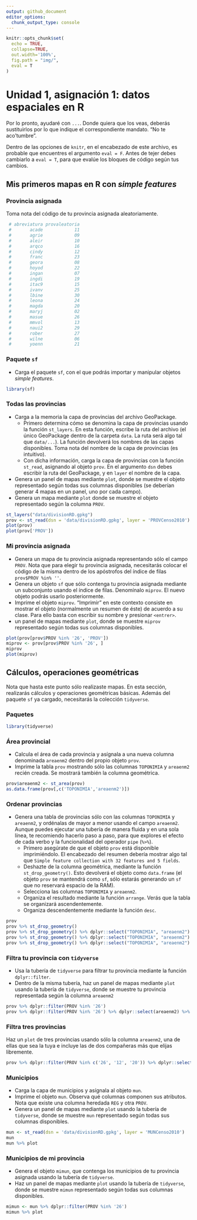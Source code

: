 ```yaml
---
output: github_document
editor_options: 
  chunk_output_type: console
---
```


```r
knitr::opts_chunk$set(
  echo = TRUE,
  collapse=TRUE,
  out.width='100%',
  fig.path = "img/",
  eval = T
)
```

# Unidad 1, asignación 1: datos espaciales en R

Por lo pronto, ayudaré con `...`. Donde quiera que los veas, deberás sustituirlos por lo que indique el correspondiente mandato. "No te aco'tumbre".

Dentro de las opciones de `knitr`, en el encabezado de este archivo, es probable que encuentres el argumento `eval = F`. Antes de tejer debes cambiarlo a `eval = T`, para que evalúe los bloques de código según tus cambios.

## Mis primeros mapas en R con *simple features*

### Provincia asignada

Toma nota del código de tu provincia asignada aleatoriamente.

```r
 # abreviatura provaleatoria
 #       acade            11
 #       agrie            09
 #       aleir            10
 #       arqco            16
 #       cindy            12
 #       franc            23
 #       geora            08
 #       hoyod            22
 #       ingan            07
 #       ingdi            19
 #       itac9            15
 #       ivanv            25
 #       lbine            30
 #       leona            24
 #       magda            20
 #       maryj            02
 #       masue            26
 #       mmvol            13
 #       naui2            29
 #       rober            27
 #       wilne            06
 #       yoenn            21
```


### Paquete `sf`

* Carga el paquete `sf`, con el que podrás importar y manipular objetos *simple features*.

```r
library(sf)
```

### Todas las provincias

* Carga a la memoria la capa de provincias del archivo GeoPackage.
    * Primero determina cómo se denomina la capa de provincias usando la función `st_layers`. En esta función, escribe la ruta del archivo (el único GeoPackage dentro de la carpeta `data`. La ruta será algo tal que `data/...`). La función devolverá los nombres de las capas disponibles. Toma nota del nombre de la capa de provincias (es intuitivo).
    * Con dicha información, carga la capa de provincias con la función `st_read`, asignando al objeto `prov`. En el argumento `dsn` debes escribir la ruta del GeoPackage, y en `layer` el nombre de la capa.
* Genera un panel de mapas mediante `plot`, donde se muestre el objeto representado según todas sus columnas disponibles (se deberían generar 4 mapas en un panel, uno por cada campo).
* Genera un mapa mediante `plot` donde se muestre el objeto representado según la columna `PROV`.

```r
st_layers("data/divisionRD.gpkg")
prov <- st_read(dsn = 'data/divisionRD.gpkg', layer = 'PROVCenso2010')
plot(prov)
plot(prov['PROV'])
```

### Mi provincia asignada

* Genera un mapa de tu provincia asignada representando sólo el campo `PROV`. Nota que para elegir tu provincia asignada, necesitarás colocar el código de la misma dentro de los apóstrofos del índice de filas `prov$PROV %in% ''`.
* Genera un objeto `sf` que sólo contenga tu provincia asignada mediante un subconjunto usando el índice de filas. Denomínalo `miprov`. El nuevo objeto podrás usarlo posteriormente.
* Imprime el objeto `miprov`. "Imprimir" en este contexto consiste en mostrar el objeto (normalmente un resumen de éste) de acuerdo a su clase. Para ello basta con escribir su nombre y presionar `<entrer>`.
* un panel de mapas mediante `plot`, donde se muestre `miprov` representado según todas sus columnas disponibles.


```r
plot(prov[prov$PROV %in% '26', 'PROV'])
miprov <- prov[prov$PROV %in% '26', ]
miprov
plot(miprov)
```

## Cálculos, operaciones geométricas

Nota que hasta este punto sólo realizaste mapas. En esta sección, realizarás cálculos y operaciones geométricas básicas. Además del paquete `sf` ya cargado, necesitarás la colección `tidyverse`.

### Paquetes

```r
library(tidyverse)
```

### Área provincial

* Calcula el área de cada provincia y asígnala a una nueva columna denominada `areaenm2` dentro del propio objeto  `prov`.
* Imprime la tabla `prov` mostrando sólo las columnas `TOPONIMIA` y `areaenm2` recién creada. Se mostrará también la columna geométrica.

```r
prov$areaenm2 <- st_area(prov)
as.data.frame(prov[,c('TOPONIMIA','areaenm2')])
```

### Ordenar provincias

* Genera una tabla de provincias sólo con las columnas `TOPONIMIA` y `areaenm2`, y ordénalas de mayor a menor usando el campo `areaenm2`. Aunque puedes ejecutar una tubería de manera fluida y en una sola línea, te recomiendo hacerlo paso a paso, para que explores el efecto de cada verbo y la funcionalidad del operador `pipe` (` %>% `).
    * Primero asegúrate de que el objeto `prov` está disponible imprimiéndolo. El encabezado del resumen debería mostrar algo tal que  `Simple feature collection with 32 features and 5 fields`.
    * Deshazte de la columna geométrica, mediante la función `st_drop_geometry()`. Esto devolverá el objeto como `data.frame` (el objeto `prov` se mantendrá como `sf`, sólo estarás generando un `sf` que no reservará espacio de la RAM).
    * Selecciona las columnas `TOPONIMIA` y `areaenm2`.
    * Organiza el resultado mediante la función `arrange`. Verás que la tabla se organizará ascendentemente.
    * Organiza descendentemente mediante la función `desc`.

```r
prov
prov %>% st_drop_geometry()
prov %>% st_drop_geometry() %>% dplyr::select("TOPONIMIA", "areaenm2")
prov %>% st_drop_geometry() %>% dplyr::select("TOPONIMIA", "areaenm2") %>% arrange(prov$areaenm2)
prov %>% st_drop_geometry() %>% dplyr::select("TOPONIMIA", "areaenm2") %>% arrange(desc(prov$areaenm2))
```

### Filtra tu provincia con `tidyverse`

* Usa la tubería de `tidyverse` para filtrar tu provincia mediante la función `dplyr::filter`.
* Dentro de la misma tubería, haz un panel de mapas mediante `plot` usando la tubería de `tidyverse`, donde se muestre tu provincia representada según la columna `areaenm2`

```r
prov %>% dplyr::filter(PROV %in% '26')
prov %>% dplyr::filter(PROV %in% '26') %>% dplyr::select(areaenm2) %>% plot
```

### Filtra tres provincias

Haz un `plot` de tres provincias usando sólo la columna `areaenm2`, una de ellas que sea la tuya e incluye las de dos compañeras más que elijas libremente.

```r
prov %>% dplyr::filter(PROV %in% c('26', '12', '20')) %>% dplyr::select(areaenm2) %>% plot
```

### Municipios

* Carga la capa de municipios y asígnala al objeto `mun`.
* Imprime el objeto `mun`. Observa qué columnas componen sus atributos. Nota que existe una columna heredada `REG` y otra `PROV`.
* Genera un panel de mapas mediante `plot` usando la tubería de `tidyverse`, donde se muestre `mun` representado según todas sus columnas disponibles.

```r
mun <- st_read(dsn = 'data/divisionRD.gpkg', layer = 'MUNCenso2010')
mun
mun %>% plot
```

### Municipios de mi provincia

* Genera el objeto `mimun`, que contenga los municipios de tu provincia asignada usando la tubería de `tidyverse`.
* Haz un panel de mapas mediante `plot` usando la tubería de `tidyverse`, donde se muestre `mimun` representado según todas sus columnas disponibles.

```r
mimun <- mun %>% dplyr::filter(PROV %in% '26')
mimun %>% plot
```

